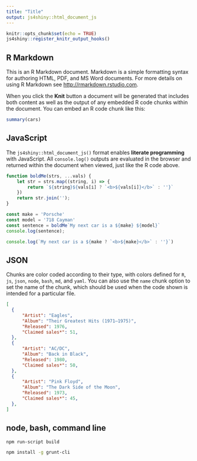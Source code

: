 ```yaml
---
title: "Title"
output: js4shiny::html_document_js
---
```


```r
knitr::opts_chunk$set(echo = TRUE)
js4shiny::register_knitr_output_hooks()
```

## R Markdown

This is an R Markdown document. Markdown is a simple formatting syntax for authoring HTML, PDF, and MS Word documents. For more details on using R Markdown see <http://rmarkdown.rstudio.com>.

When you click the **Knit** button a document will be generated that includes both content as well as the output of any embedded R code chunks within the document. You can embed an R code chunk like this:

```r
summary(cars)
```

## JavaScript

The `js4shiny::html_document_js()` format enables **literate programming** with JavaScript.
All `console.log()` outputs are evaluated in the browser and returned within the document when viewed,
just like the R code above.

```js
function boldMe(strs, ...vals) {
    let str = strs.map((string, i) => {
        return `${string}${vals[i] ? `<b>${vals[i]}</b>` : ''}`
    })
    return str.join('');
}

const make = 'Porsche'
const model = '718 Cayman'
const sentence = boldMe`My next car is a ${make} ${model}`
console.log(sentence);

console.log(`My next car is a ${make ? `<b>${make}</b>` : ''}`)
```

## JSON

Chunks are color coded according to their type,
with colors defined for `R`, `js`, `json`, `node`, `bash`, `md`, and `yaml`.
You can also use the `name` chunk option to set the name of the chunk,
which should be used when the code shown is intended for a particular file.

```json
[
  {
      "Artist": "Eagles",
      "Album": "Their Greatest Hits (1971–1975)",
      "Released": 1976,
      "Claimed sales*": 51,
  },
  {
      "Artist": "AC/DC",
      "Album": "Back in Black",
      "Released": 1980,
      "Claimed sales*": 50,
  },
  {
      "Artist": "Pink Floyd",
      "Album": "The Dark Side of the Moon",
      "Released": 1973,
      "Claimed sales*": 45,
  },
]
```

## node, bash, command line

```node
npm run-script build
```

```bash
npm install -g grunt-cli
```

